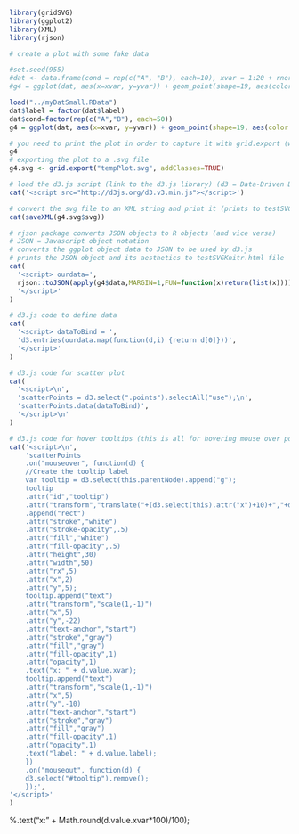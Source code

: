 ```r
library(gridSVG)
library(ggplot2)
library(XML)
library(rjson)

# create a plot with some fake data

#set.seed(955)
#dat <- data.frame(cond = rep(c("A", "B"), each=10), xvar = 1:20 + rnorm(20,sd=3), yvar = 1:20 + rnorm(20,sd=3), label=c(paste0("label",c(1:20))))
#g4 = ggplot(dat, aes(x=xvar, y=yvar)) + geom_point(shape=19, aes(color = cond), size=5)

load("../myDatSmall.RData")
dat$label = factor(dat$label)
dat$cond=factor(rep(c("A","B"), each=50))
g4 = ggplot(dat, aes(x=xvar, y=yvar)) + geom_point(shape=19, aes(color = cond), size=5)

# you need to print the plot in order to capture it with grid.export (which produces an SVG version of the current grid page)
g4
# exporting the plot to a .svg file
g4.svg <- grid.export("tempPlot.svg", addClasses=TRUE)
```

```r

# load the d3.js script (link to the d3.js library) (d3 = Data-Driven Documents) JavaScript library to produce interactive data visualizations in web browsers.) (prints to testSVGKnitr.html file)
cat('<script src="http://d3js.org/d3.v3.min.js"></script>')

# convert the svg file to an XML string and print it (prints to testSVGKnitr.html file)
cat(saveXML(g4.svg$svg))

# rjson package converts JSON objects to R objects (and vice versa)
# JSON = Javascript object notation
# converts the ggplot object data to JSON to be used by d3.js
# prints the JSON object and its aesthetics to testSVGKnitr.html file
cat(
  '<script> ourdata=',
  rjson::toJSON(apply(g4$data,MARGIN=1,FUN=function(x)return(list(x)))),
  '</script>'
)

# d3.js code to define data
cat(
  '<script> dataToBind = ',
  'd3.entries(ourdata.map(function(d,i) {return d[0]}))',
  '</script>'
)

# d3.js code for scatter plot
cat(
  '<script>\n',
  'scatterPoints = d3.select(".points").selectAll("use");\n',
  'scatterPoints.data(dataToBind)',
  '</script>\n'
)

# d3.js code for hover tooltips (this is all for hovering mouse over point)
cat('<script>\n',
    'scatterPoints  
    .on("mouseover", function(d) {      
    //Create the tooltip label
    var tooltip = d3.select(this.parentNode).append("g");
    tooltip
    .attr("id","tooltip")
    .attr("transform","translate("+(d3.select(this).attr("x")+10)+","+d3.select(this).attr("y")+")")
    .append("rect")
    .attr("stroke","white")
    .attr("stroke-opacity",.5)
    .attr("fill","white")
    .attr("fill-opacity",.5)
    .attr("height",30)
    .attr("width",50)
    .attr("rx",5)
    .attr("x",2)
    .attr("y",5);
    tooltip.append("text")
    .attr("transform","scale(1,-1)")
    .attr("x",5)
    .attr("y",-22)
    .attr("text-anchor","start")
    .attr("stroke","gray")
    .attr("fill","gray")
    .attr("fill-opacity",1)
    .attr("opacity",1)
    .text("x: " + d.value.xvar);
    tooltip.append("text")
    .attr("transform","scale(1,-1)")
    .attr("x",5)
    .attr("y",-10)
    .attr("text-anchor","start")
    .attr("stroke","gray")
    .attr("fill","gray")      
    .attr("fill-opacity",1)
    .attr("opacity",1)
    .text("label: " + d.value.label);
    })              
    .on("mouseout", function(d) {       
    d3.select("#tooltip").remove();  
    });',
'</script>'
)
```

%.text("x:" + Math.round(d.value.xvar*100)/100);

